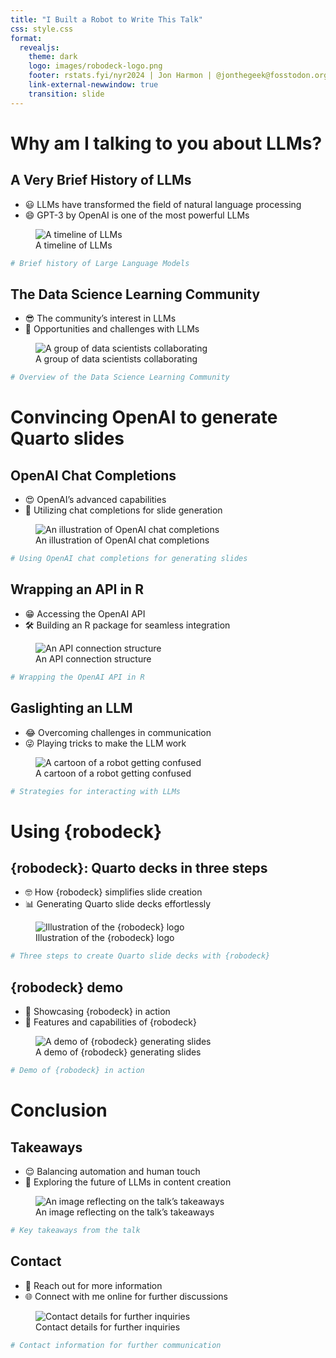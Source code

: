 ```yaml
---
title: "I Built a Robot to Write This Talk"
css: style.css
format:
  revealjs: 
    theme: dark
    logo: images/robodeck-logo.png
    footer: rstats.fyi/nyr2024 | Jon Harmon | @jonthegeek@fosstodon.org
    link-external-newwindow: true
    transition: slide
---
```


# Why am I talking to you about LLMs?

## A Very Brief History of LLMs
- 😃 LLMs have transformed the field of natural language processing
- 😄 GPT-3 by OpenAI is one of the most powerful LLMs

![A timeline of LLMs](llm_timeline.png)

```r
# Brief history of Large Language Models
```

## The Data Science Learning Community
- 😎 The community's interest in LLMs
- 🚀 Opportunities and challenges with LLMs

![A group of data scientists collaborating](data_science_group.png)

```r
# Overview of the Data Science Learning Community
```

# Convincing OpenAI to generate Quarto slides

## OpenAI Chat Completions
- 😍 OpenAI's advanced capabilities
- 🤖 Utilizing chat completions for slide generation

![An illustration of OpenAI chat completions](openai_chat.png)

```r
# Using OpenAI chat completions for generating slides
```

## Wrapping an API in R
- 😁 Accessing the OpenAI API
- 🛠 Building an R package for seamless integration

![An API connection structure](api_connection.png)

```r
# Wrapping the OpenAI API in R
```

## Gaslighting an LLM
- 😂 Overcoming challenges in communication
- 😜 Playing tricks to make the LLM work

![A cartoon of a robot getting confused](robot_confusion.png)

```r
# Strategies for interacting with LLMs
```

# Using {robodeck}

## {robodeck}: Quarto decks in three steps
- 🤓 How {robodeck} simplifies slide creation
- 📊 Generating Quarto slide decks effortlessly

![Illustration of the {robodeck} logo](robodeck_logo.png)

```r
# Three steps to create Quarto slide decks with {robodeck}
```

## {robodeck} demo
- 🎉 Showcasing {robodeck} in action
- 🤩 Features and capabilities of {robodeck}

![A demo of {robodeck} generating slides](robodeck_demo.png)

```r
# Demo of {robodeck} in action
```

# Conclusion

## Takeaways
- 😌 Balancing automation and human touch
- 🧐 Exploring the future of LLMs in content creation

![An image reflecting on the talk's takeaways](takeaways_image.png)

```r
# Key takeaways from the talk
```

## Contact
- 📧 Reach out for more information
- 🌐 Connect with me online for further discussions

![Contact details for further inquiries](contact_info.png)

```r
# Contact information for further communication
```
